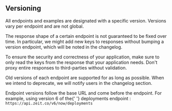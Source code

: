 
## Versioning

All endpoints and examples are designated with a specific version. Versions vary per endpoint and are not global.

The response shape of a certain endpoint is not guaranteed to be fixed over time. In particular, we might add new keys to responses without bumping a version endpoint, which will be noted in the changelog.

To ensure the security and correctness of your application, make sure to only read the keys from the response that your application needs. Don't proxy entire responses to third-parties without validation.

Old versions of each endpoint are supported for as long as possible. When we intend to deprecate, we will notify users in the changelog section.

<Example>
  <span>
    Endpoint versions follow the base URL and come before the endpoint. For
    example, using version <InlineCode>6</InlineCode> of the{' '}
    <GenericLink href="#endpoints/deployments">
      deployments endpoint
    </GenericLink>
    :
  </span>
  <Code>https://api.zeit.co/v6/now/deployments</Code>
</Example>
